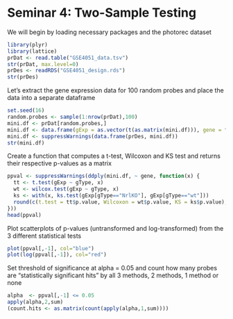 Seminar 4: Two-Sample Testing
========================================================
We will begin by loading necessary packages and the photorec dataset

```r
library(plyr)
library(lattice)
prDat <- read.table("GSE4051_data.tsv")
str(prDat, max.level=0)
prDes <- readRDS("GSE4051_design.rds")
str(prDes)
```

Let's extract the gene expression data for 100 random probes and place the data into a separate dataframe

```r
set.seed(16)
random.probes <- sample(1:nrow(prDat),100)
mini.df <- prDat[random.probes,]
mini.df <- data.frame(gExp = as.vector(t(as.matrix(mini.df))), gene = factor(rep(rownames(mini.df), each = ncol(mini.df)), levels = rownames(mini.df)))
mini.df <- suppressWarnings(data.frame(prDes, mini.df))
str(mini.df)
```
Create a function that computes a t-test, Wilcoxon and KS test and returns their respective p-values as a matrix

```r
ppval <- suppressWarnings(ddply(mini.df, ~ gene, function(x) {
  tt <- t.test(gExp ~ gType, x)
  wt <- wilcox.test(gExp ~ gType, x)
  ks <- with(x, ks.test(gExp[gType=="NrlKO"], gExp[gType=="wt"]))
  round(c(t.test = tt$p.value, Wilcoxon = wt$p.value, KS = ks$p.value), 4)
}))
head(ppval)
```
Plot scatterplots of  p-values (untransformed and log-transformed) from the 3 different statistical tests

```r
plot(ppval[,-1], col="blue")
plot(log(ppval[,-1]), col="red")
```
Set threshold of significance at alpha = 0.05 and count how many probes are "statistically significant hits" by all 3 methods, 2 methods, 1 method or none
```r
alpha  <- ppval[,-1] <= 0.05
apply(alpha,2,sum)
(count.hits <- as.matrix(count(apply(alpha,1,sum))))
```

